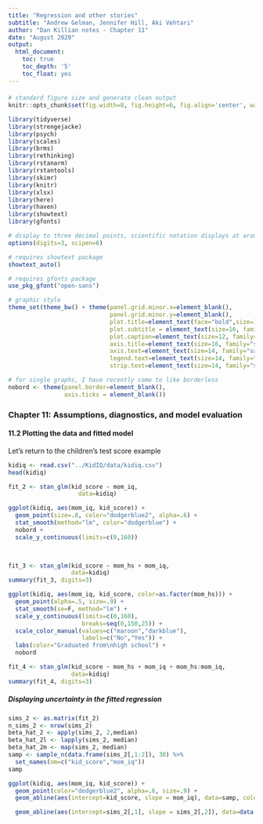 ```yaml
---
title: "Regression and other stories"
subtitle: "Andrew Gelman, Jennifer Hill, Aki Vehtari"
author: "Dan Killian notes - Chapter 11"
date: "August 2020"
output: 
  html_document:
    toc: true
    toc_depth: '5'
    toc_float: yes
---
```


####
```r

# standard figure size and generate clean output
knitr::opts_chunk$set(fig.width=8, fig.height=6, fig.align='center', warning=FALSE, message=FALSE, cache=TRUE, error=T)

```

  
```r

library(tidyverse)
library(strengejacke)
library(psych)
library(scales)
library(brms)
library(rethinking)
library(rstanarm)
library(rstantools)
library(skimr)
library(knitr)
library(xlsx)
library(here)
library(haven)
library(showtext)
library(gfonts)

```

```r

# display to three decimal points, scientific notation displays at around six digits
options(digits=3, scipen=6)

# requires showtext package
showtext_auto()

# requires gfonts package
use_pkg_gfont("open-sans")

# graphic style
theme_set(theme_bw() + theme(panel.grid.minor.x=element_blank(),
                             panel.grid.minor.y=element_blank(),
                             plot.title=element_text(face="bold",size=18, hjust=.5, family = "sans"),
                             plot.subtitle = element_text(size=16, family="sans"),
                             plot.caption=element_text(size=12, family="sans"),
                             axis.title=element_text(size=16, family="sans"),
                             axis.text=element_text(size=14, family="sans"),    
                             legend.text=element_text(size=14, family="sans"),
                             strip.text=element_text(size=14, family="sans"))) 

# for single graphs, I have recently come to like borderless
nobord <- theme(panel.border=element_blank(),
                axis.ticks = element_blank())


```
### Chapter 11: Assumptions, diagnostics, and model evaluation

#### 11.2 Plotting the data and fitted model

Let's return to the children's test score example

```r
kidiq <- read.csv("../KidIQ/data/kidiq.csv")
head(kidiq)
```

```r
fit_2 <- stan_glm(kid_score ~ mom_iq, 
                    data=kidiq)
```


```r
ggplot(kidiq, aes(mom_iq, kid_score)) +
  geom_point(size=.8, color="dodgerblue2", alpha=.6) + 
  stat_smooth(method="lm", color="dodgerblue") +
  nobord +
  scale_y_continuous(limits=c(0,160))

  
```

```r
fit_3 <- stan_glm(kid_score ~ mom_hs + mom_iq,
                  data=kidiq)
summary(fit_3, digits=3)
```


```r
ggplot(kidiq, aes(mom_iq, kid_score, color=as.factor(mom_hs))) + 
  geom_point(alpha=.5, size=.9) + 
  stat_smooth(se=F, method="lm") + 
  scale_y_continuous(limits=c(0,160),
                     breaks=seq(0,150,25)) +
  scale_color_manual(values=c("maroon","darkblue"),
                     labels=c("No","Yes")) +
  labs(color="Graduated from\nhigh school") +
  nobord
```


```r
fit_4 <- stan_glm(kid_score ~ mom_hs + mom_iq + mom_hs:mom_iq,
                  data=kidiq)
summary(fit_4, digits=3)
```

##### Displaying uncertainty in the fitted regression

```r
sims_2 <- as.matrix(fit_2)
n_sims_2 <- nrow(sims_2)
beta_hat_2 <- apply(sims_2, 2,median)
beta_hat_2l <- lapply(sims_2, median)
beta_hat_2m <- map(sims_2, median)
samp <- sample_n(data.frame(sims_2[,1:2]), 30) %>%
  set_names(nm=c("kid_score","mom_iq"))
samp
```


```r
ggplot(kidiq, aes(mom_iq, kid_score)) + 
  geom_point(color="dodgerblue2", alpha=.6, size=.9) +
  geom_abline(aes(intercept=kid_score, slope = mom_iq), data=samp, color="dodgerblue", alpha=.9)

  geom_abline(aes(intercept=sims_2[,1], slope = sims_2[,2]), data=data.frame(sims_2), color="dodgerblue", alpha=.1)
  

```

```r

```


```r

```


```r

```



```r

```



```r

```
